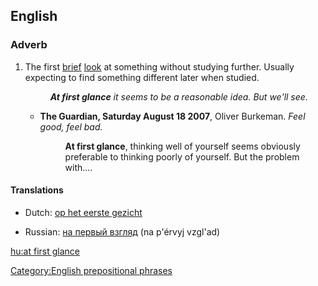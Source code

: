 {{also|at a glance|glance}}
==English==

===Adverb===
{{en-adv|pos=[[at]] [[first]] [[glance]]|-}}

# The first [[brief]] [[look]] at something without studying further. Usually expecting to find something different later when studied.
#: '''''At first glance''' it seems to be a reasonable idea. But we'll see.''
#* '''The Guardian, Saturday August 18 2007''',  Oliver Burkeman. ''Feel good, feel bad.''
#*: '''At first glance''', thinking well of yourself seems obviously preferable to thinking poorly of yourself. But the problem with....

====Translations====
{{top}}
* Dutch: [[op het eerste gezicht]]
{{mid}}
* Russian: [[на первый взгляд]] (na p'érvyj vzgl'ad)
{{bottom}}

[[Category:English prepositional phrases]]

[[hu:at first glance]]